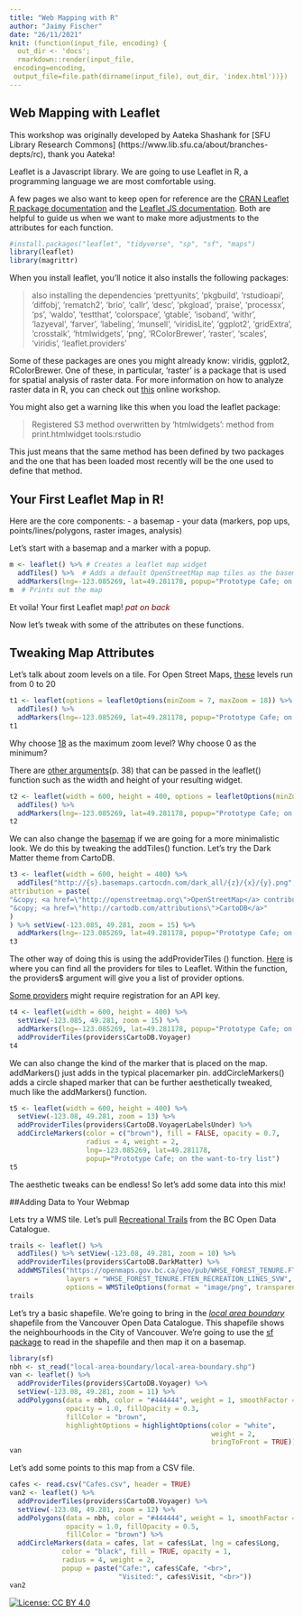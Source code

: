 ```yaml
---
title: "Web Mapping with R"
author: "Jaimy Fischer"
date: "26/11/2021"
knit: (function(input_file, encoding) {
  out_dir <- 'docs';
  rmarkdown::render(input_file,
 encoding=encoding,
 output_file=file.path(dirname(input_file), out_dir, 'index.html'))})
---
```


## Web Mapping with Leaflet

This workshop was originally developed by Aateka Shashank for [SFU Library Research Commons] (https://www.lib.sfu.ca/about/branches-depts/rc), thank you Aateka! 

Leaflet is a Javascript library. We are going to use Leaflet in R, a programming language we are most comfortable using.

A few pages we also want to keep open for reference are the [CRAN Leaflet R package documentation](https://cran.r-project.org/web/packages/leaflet/leaflet.pdf) and the [Leaflet JS documentation](https://leafletjs.com/reference-1.7.1.html). Both are helpful to guide us when we want to make more adjustments to the attributes for each function.

```r
#install.packages("leaflet", "tidyverse", "sp", "sf", "maps")
library(leaflet)
library(magrittr)
```

When you install leaflet, you'll notice it also installs the following packages:

> also installing the dependencies ‘prettyunits’, ‘pkgbuild’, ‘rstudioapi’, ‘diffobj’, ‘rematch2’, ‘brio’, ‘callr’, ‘desc’, ‘pkgload’, ‘praise’, ‘processx’, ‘ps’, ‘waldo’, ‘testthat’, ‘colorspace’, ‘gtable’, ‘isoband’, ‘withr’, ‘lazyeval’, ‘farver’, ‘labeling’, ‘munsell’, ‘viridisLite’, ‘ggplot2’, ‘gridExtra’, ‘crosstalk’, ‘htmlwidgets’, ‘png’, ‘RColorBrewer’, ‘raster’, ‘scales’, ‘viridis’, ‘leaflet.providers’

Some of these packages are ones you might already know: viridis, ggplot2, RColorBrewer. One of these, in particular, 'raster' is a package that is used for spatial analysis of raster data. For more information on how to analyze raster data in R, you can check out [this](https://datacarpentry.org/r-raster-vector-geospatial/) online workshop.

You might also get a warning like this when you load the leaflet package:

> Registered S3 method overwritten by 'htmlwidgets':
  method           from         
  print.htmlwidget tools:rstudio

This just means that the same method has been defined by two packages and the one that has been loaded most recently will be the one used to define that method.


## Your First Leaflet Map in R!

Here are the core components:
- a basemap
- your data (markers, pop ups, points/lines/polygons, raster images, analysis)

Let's start with a basemap and a marker with a popup.

```r
m <- leaflet() %>% # Creates a leaflet map widget
  addTiles() %>%  # Adds a default OpenStreetMap map tiles as the basemap
  addMarkers(lng=-123.085269, lat=49.281178, popup="Prototype Cafe; on the want-to-try list") # Adds the marker and the popup together
m  # Prints out the map
```

Et voila! Your first Leaflet map! <span style="color:maroon">*pat on back*</span>

Now let's tweak with some of the attributes on these functions.

## Tweaking Map Attributes

Let's talk about zoom levels on a tile. For Open Street Maps, [these](https://wiki.openstreetmap.org/wiki/Zoom_levels) levels run from 0 to 20

```r
t1 <- leaflet(options = leafletOptions(minZoom = 7, maxZoom = 18)) %>%
  addTiles() %>%
  addMarkers(lng=-123.085269, lat=49.281178, popup="Prototype Cafe; on the want-to-try list")
t1
```

Why choose [18](https://developer.tomtom.com/blog/decoded/understanding-map-tile-grids-and-zoom-levels) as the maximum zoom level?
Why choose 0 as the minimum?

There are [other arguments](https://cran.r-project.org/web/packages/leaflet/leaflet.pdf)(p. 38) that can be passed in the leaflet() function such as the width and height of your resulting widget.

```r
t2 <- leaflet(width = 600, height = 400, options = leafletOptions(minZoom = 7, maxZoom = 18)) %>%
  addTiles() %>%
  addMarkers(lng=-123.085269, lat=49.281178, popup="Prototype Cafe; on the want-to-try list")
t2
```

We can also change the [basemap](https://carto.com/help/building-maps/basemap-list/) if we are going for a more minimalistic look. We do this by tweaking the addTiles() function. Let's try the Dark Matter theme from CartoDB.

```r
t3 <- leaflet(width = 600, height = 400) %>% 
  addTiles("http://{s}.basemaps.cartocdn.com/dark_all/{z}/{x}/{y}.png",
attribution = paste(
"&copy; <a href=\"http://openstreetmap.org\">OpenStreetMap</a> contributors",
"&copy; <a href=\"http://cartodb.com/attributions\">CartoDB</a>"
)
) %>% setView(-123.085, 49.281, zoom = 15) %>%
  addMarkers(lng=-123.085269, lat=49.281178, popup="Prototype Cafe; on the want-to-try list")
t3
```

The other way of doing this is using the addProviderTiles () function. [Here](http://leaflet-extras.github.io/leaflet-providers/preview/index.html) is where you can find all the providers for tiles to Leaflet. Within the function, the providers$ argument will give you a list of provider options.

[Some providers](https://github.com/leaflet-extras/leaflet-providers) might require registration for an API key.

```r
t4 <- leaflet(width = 600, height = 400) %>% 
  setView(-123.085, 49.281, zoom = 15) %>%
  addMarkers(lng=-123.085269, lat=49.281178, popup="Prototype Cafe; on the want-to-try list") %>%
  addProviderTiles(providers$CartoDB.Voyager)
t4
```

We can also change the kind of the marker that is placed on the map. addMarkers() just adds in the typical placemarker pin. addCircleMarkers() adds a circle shaped marker that can be further aesthetically tweaked, much like the addMarkers() function.

```r
t5 <- leaflet(width = 600, height = 400) %>%
  setView(-123.08, 49.281, zoom = 13) %>%
  addProviderTiles(providers$CartoDB.VoyagerLabelsUnder) %>%
  addCircleMarkers(color = c("brown"), fill = FALSE, opacity = 0.7, 
                   radius = 4, weight = 2,
                   lng=-123.085269, lat=49.281178,
                   popup="Prototype Cafe; on the want-to-try list")
t5
```

The aesthetic tweaks can be endless! So let's add some data into this mix!

##Adding Data to Your Webmap

Lets try a WMS tile. Let's pull [Recreational Trails](https://catalogue.data.gov.bc.ca/dataset/recreation-line) from the BC Open Data Catalogue.

```r
trails <- leaflet() %>% 
  addTiles() %>% setView(-123.08, 49.281, zoom = 10) %>%
  addProviderTiles(providers$CartoDB.DarkMatter) %>%
  addWMSTiles("https://openmaps.gov.bc.ca/geo/pub/WHSE_FOREST_TENURE.FTEN_RECREATION_LINES_SVW/ows?SERVICE=WMS&",
              layers = "WHSE_FOREST_TENURE.FTEN_RECREATION_LINES_SVW",
              options = WMSTileOptions(format = "image/png", transparent = TRUE))
trails
```

Let's try a basic shapefile. We're going to bring in the [*local area boundary*](https://opendata.vancouver.ca/explore/dataset/local-area-boundary/information/) shapefile from the Vancouver Open Data Catalogue. This shapefile shows the neighbourhoods in the City of Vancouver. We're going to use the [sf package](https://datacarpentry.org/r-raster-vector-geospatial/06-vector-open-shapefile-in-r/index.html) to read in the shapefile and then map it on a basemap. 

```r
library(sf)
nbh <- st_read("local-area-boundary/local-area-boundary.shp")
van <- leaflet() %>%
  addProviderTiles(providers$CartoDB.Voyager) %>%
  setView(-123.08, 49.281, zoom = 11) %>%
  addPolygons(data = nbh, color = "#444444", weight = 1, smoothFactor = 0.5,
              opacity = 1.0, fillOpacity = 0.3,
              fillColor = "brown",
              highlightOptions = highlightOptions(color = "white",
                                                  weight = 2,
                                                  bringToFront = TRUE))
van
```

Let's add some points to this map from a CSV file.

```r
cafes <- read.csv("Cafes.csv", header = TRUE)
van2 <- leaflet() %>%
  addProviderTiles(providers$CartoDB.Voyager) %>%
  setView(-123.08, 49.281, zoom = 12) %>%
  addPolygons(data = nbh, color = "#444444", weight = 1, smoothFactor = 0.5,
              opacity = 1.0, fillOpacity = 0.5,
              fillColor = "brown") %>%
  addCircleMarkers(data = cafes, lat = cafes$Lat, lng = cafes$Long,
             color = "black", fill = TRUE, opacity = 1,
             radius = 4, weight = 2,
             popup = paste("Cafe:", cafes$Cafe, "<br>",
                           "Visited:", cafes$Visit, "<br>"))
van2
```

[![License: CC BY 4.0](https://licensebuttons.net/l/by/4.0/80x15.png)](https://creativecommons.org/licenses/by/4.0/)

